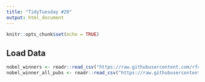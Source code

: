 ```yaml
---
title: "TidyTuesday #20"
output: html_document
---
```


```r
knitr::opts_chunk$set(echo = TRUE)
```

## Load Data

```r
nobel_winners <- readr::read_csv("https://raw.githubusercontent.com/rfordatascience/tidytuesday/master/data/2019/2019-05-14/nobel_winners.csv")
nobel_winner_all_pubs <- readr::read_csv("https://raw.githubusercontent.com/rfordatascience/tidytuesday/master/data/2019/2019-05-14/nobel_winner_all_pubs.csv")
```


